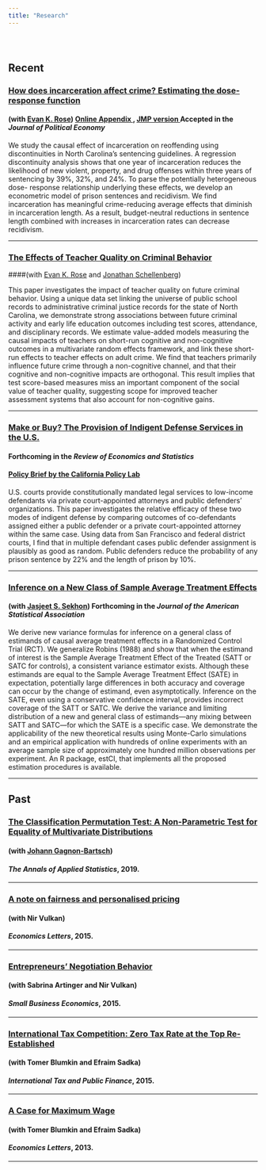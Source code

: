 ```yaml
---
title: "Research"
---
```


<br>

# {.tabset .tabset-fade .tabset-pills} 

## Recent

### <a href="files/Rose_Shemtov_2021_Manuscript.pdf" target="_blank"> How does incarceration affect crime? Estimating the dose-response function  </a> 
#### (with <a href="https://ekrose.github.io/" target="_blank">Evan K. Rose</a>) <a href="files/Rose_Shemtov_2021_OnlineAppendix.pdf" target="_blank"> Online Appendix </a>,  <a href="files/YotamShemTov_JMP.pdf" target="_blank"> JMP version  </a> Accepted in the *Journal of Political Economy*   



We study the causal effect of incarceration on reoffending using discontinuities in North
Carolina’s sentencing guidelines. A regression discontinuity analysis shows that one year of
incarceration reduces the likelihood of new violent, property, and drug offenses within three
years of sentencing by 39%, 32%, and 24%. To parse the potentially heterogeneous dose-
response relationship underlying these effects, we develop an econometric model of prison
sentences and recidivism. We find incarceration has meaningful crime-reducing average effects
that diminish in incarceration length. As a result, budget-neutral reductions in sentence
length combined with increases in incarceration rates can decrease recidivism.


<!-- ### <a href="files/YotamShemTov_JMP.pdf" target="_blank"> Does Incarceration Increase Crime? (**Job Market Paper**) </a>  -->
<!-- #### (with <a href="https://ekrose.github.io/" target="_blank">Evan K. Rose</a>) -->

<!-- This paper studies the causal effect of incarceration on reoffending using discontinuities in -->
<!-- state sentencing guidelines and two decades of administrative records from North Carolina. A -->
<!-- regression discontinuity analysis shows that one year of incarceration reduces the likelihood of -->
<!-- committing new assault, property, and drug offenses within three years of conviction by 38%, -->
<!-- 24%, and 20%, respectively. Incarceration sentences temporarily incapacitate offenders by -->
<!-- removing them from society but can also influence post-release criminal behavior. To parse -->
<!-- the non-linear and heterogeneous effects of these channels, we develop an econometric model of -->
<!-- sentencing length and recidivism. Our model allows for Roy-style selection into sentencing on -->
<!-- the basis of latent criminality. We propose a two-step control function estimator of the model -->
<!-- parameters and show that our estimates accurately reproduce the reduced form effects of -->
<!-- the sentencing discontinuities we study. Our parameter estimates indicate that incarceration -->
<!-- has modest crime-reducing behavioral effects that are diminishing in incarceration length. -->
<!-- A cost-benefit analysis suggests, however, that the benefit of reducing crime by lengthening -->
<!-- sentences (through both incapacitation and behavioral channels) is outweighed by the large -->
<!-- fiscal costs of incarceration. -->

---

<!-- --- -->

### <a href="https://drive.google.com/file/d/1agkUuMjtPIPoQlgQEel3tVVofs2WFVsA/view" target="_blank"> The Effects of Teacher Quality on Criminal Behavior </a> 
####(with  <a href="https://ekrose.github.io/" target="_blank">Evan K. Rose</a> and <a href="https://sites.google.com/view/jonathanschellenberg/" target="_blank">Jonathan Schellenberg</a>)

This paper investigates the impact of teacher quality on future criminal behavior. Using a unique data set linking the universe of public school records to administrative criminal justice records for the state of North Carolina, we demonstrate strong associations between future criminal activity and early life education outcomes including test scores, attendance, and disciplinary records. We estimate value-added models measuring the causal impacts of teachers on short-run cognitive and non-cognitive outcomes in a multivariate random effects framework, and link these short-run effects to teacher effects on adult crime. We find that teachers primarily influence future crime through a non-cognitive channel, and that their cognitive and non-cognitive impacts are orthogonal. This result implies that test score-based measures miss an important component of the social value of teacher quality, suggesting scope for improved teacher assessment systems that also account for non-cognitive gains.

---

<!-- --- -->

### <a href="files/Shemtov_indigent_2019.pdf" target="_blank">Make or Buy? The Provision of Indigent Defense Services in the U.S. </a> 
#### Forthcoming in the *Review of Economics and Statistics*  

#### <a href="https://www.capolicylab.org/comparing-criminal-defense-brief/"target="_blank">Policy Brief by the California Policy Lab</a> 

U.S. courts provide constitutionally mandated legal services to low-income defendants via private court-appointed attorneys and public defenders’ organizations. This paper investigates the relative efficacy of these two modes of indigent defense by comparing outcomes of co-defendants assigned either a public defender or a private court-appointed attorney within the same case. Using data from San Francisco and federal district courts, I find that in multiple defendant cases public defender assignment is plausibly as good as random. Public defenders reduce the probability of any prison sentence by 22% and the length of prison by 10%.

---

### <a href="https://arxiv.org/abs/1708.02140" target="_blank">Inference on a New Class of Sample Average Treatment Effects</a>
#### (with <a href="http://sekhon.berkeley.edu/" target="_blank">Jasjeet S. Sekhon</a>) Forthcoming in the *Journal of the American Statistical Association*

We derive new variance formulas for inference on a general class of estimands of causal average treatment effects in a Randomized Control Trial (RCT). We generalize Robins (1988) and show that when the estimand of interest is the Sample Average Treatment Effect of the Treated (SATT or SATC for controls), a consistent variance estimator exists. Although these estimands are equal to the Sample Average Treatment Effect (SATE) in expectation, potentially large differences in both accuracy and coverage can occur by the change of estimand, even asymptotically. Inference on the SATE, even using a conservative confidence interval, provides incorrect coverage of the SATT or SATC. We derive the variance and limiting distribution of a new and general class of estimands---any mixing between SATT and SATC---for which the SATE is a specific case. We demonstrate the applicability of the new theoretical results using Monte-Carlo simulations and an empirical application with hundreds of online experiments with an average sample size of approximately one hundred million observations per experiment. An R package, estCI, that implements all the proposed estimation procedures is available. 
<!-- https://github.com/yotamshemtov/estCI -->





---

## Past

### <a href="https://arxiv.org/abs/1611.06408" target="_blank">The Classification Permutation Test: A Non-Parametric Test for Equality of Multivariate Distributions</a>
#### (with <a href="http://dept.stat.lsa.umich.edu/~johanngb/" target="_blank">Johann Gagnon-Bartsch</a>) 
#### *The Annals of Applied Statistics*, 2019.

---

### <a href="http://www.sciencedirect.com/science/article/pii/S0165176515003705" target="_blank">A note on fairness and personalised pricing</a>
#### (with Nir Vulkan) 
#### *Economics Letters*, 2015.

---

### <a href="https://link.springer.com/article/10.1007/s11187-014-9619-8" target="_blank">Entrepreneurs' Negotiation Behavior</a>
#### (with Sabrina Artinger and Nir Vulkan) 
#### *Small Business Economics*, 2015.

---

### <a href="https://link.springer.com/article/10.1007/s10797-014-9335-y" target="_blank">International Tax Competition: Zero Tax Rate at the Top Re-Established</a>                                            
#### (with Tomer Blumkin and Efraim Sadka) 
#### *International Tax and Public Finance*, 2015.     

---

### <a href="http://www.sciencedirect.com/science/article/pii/S0165176513002413" target="_blank">A Case for Maximum Wage</a>
#### (with Tomer Blumkin and Efraim Sadka) 
#### *Economics Letters*, 2013.

---

 <!-- <a href="trilnick2014whatdrives.pdf" target="_blank">draft-<i class="fa fa-file-pdf-o" aria-hidden="true"></i></a> -->





